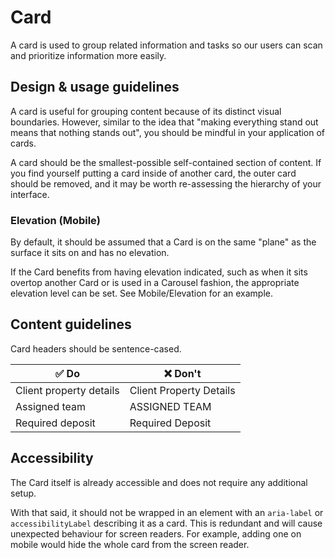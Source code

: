 
<Meta title="Components/Layouts and Structure/Card/Docs" />

# Card

A card is used to group related information and tasks so our users can scan and
prioritize information more easily.

## Design & usage guidelines

A card is useful for grouping content because of its distinct visual boundaries.
However, similar to the idea that "making everything stand out means that
nothing stands out", you should be mindful in your application of cards.

A card should be the smallest-possible self-contained section of content. If you
find yourself putting a card inside of another card, the outer card should be
removed, and it may be worth re-assessing the hierarchy of your interface.

### Elevation (Mobile)

By default, it should be assumed that a Card is on the same "plane" as the
surface it sits on and has no elevation.

If the Card benefits from having elevation indicated, such as when it sits
overtop another Card or is used in a Carousel fashion, the appropriate elevation
level can be set. See Mobile/Elevation for an example.

## Content guidelines

Card headers should be sentence-cased.

| ✅ Do                   | ❌ Don't                |
| ----------------------- | ----------------------- |
| Client property details | Client Property Details |
| Assigned team           | ASSIGNED TEAM           |
| Required deposit        | Required Deposit        |

## Accessibility

The Card itself is already accessible and does not require any additional setup.

With that said, it should not be wrapped in an element with an `aria-label` or
`accessibilityLabel` describing it as a card. This is redundant and will cause
unexpected behaviour for screen readers. For example, adding one on mobile would
hide the whole card from the screen reader.
